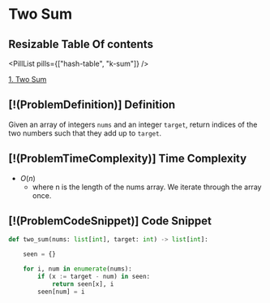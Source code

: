 # Two Sum

## Resizable Table Of contents

<DifficultyBadge difficulty="easy" />

<PillList pills={["hash-table", "k-sum"]} />

[1. Two Sum](https://leetcode.com/problems/two-sum)

## [!(ProblemDefinition)] Definition

Given an array of integers `nums` and an integer `target`, return indices of the two numbers such that they add up to `target`.

## [!(ProblemTimeComplexity)] Time Complexity

- $O(n)$
    - where n is the length of the nums array. We iterate through the array once.

## [!(ProblemCodeSnippet)] Code Snippet

```python meta="source=problems/1-two-sum/solution.py"
def two_sum(nums: list[int], target: int) -> list[int]:

    seen = {}

    for i, num in enumerate(nums):
        if (x := target - num) in seen:
            return seen[x], i
        seen[num] = i
```

